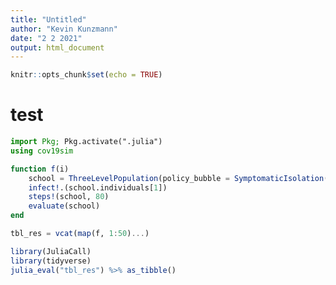 ```yaml
---
title: "Untitled"
author: "Kevin Kunzmann"
date: "2 2 2021"
output: html_document
---
```


```r
knitr::opts_chunk$set(echo = TRUE)
```


# test

```julia
import Pkg; Pkg.activate(".julia")
using cov19sim

function f(i)
    school = ThreeLevelPopulation(policy_bubble = SymptomaticIsolation(14, true))
    infect!.(school.individuals[1])
    steps!(school, 80)
    evaluate(school)
end

tbl_res = vcat(map(f, 1:50)...)
```

```r
library(JuliaCall)
library(tidyverse)
julia_eval("tbl_res") %>% as_tibble()
```

